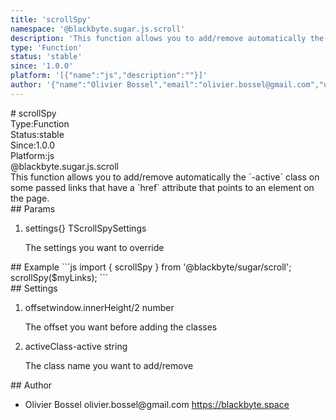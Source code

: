 ```yaml
---
title: 'scrollSpy'
namespace: '@blackbyte.sugar.js.scroll'
description: 'This function allows you to add/remove automatically the `-active` class on some passed links that have a `href` attribute that points to an element on the page.'
type: 'Function'
status: 'stable'
since: '1.0.0'
platform: '[{"name":"js","description":""}]'
author: '{"name":"Olivier Bossel","email":"olivier.bossel@gmail.com","url":"https://blackbyte.space"}'
---
```

<div class="docmap -mdx">
# scrollSpy
<div class="docmap_metas">
<div class="docmap_type"><span class="docmap_type-label">Type:</span><span class="docmap_type-value">Function</span></div>
<div class="docmap_status"><span class="docmap_status-label">Status:</span><span class="docmap_status-value -stable">stable</span></div>
<div class="docmap_since"><span class="docmap_since-label">Since:</span><span class="docmap_since-value">1.0.0</span></div>
<div class="docmap_platform"><span class="docmap_platform-label">Platform:</span><span class="docmap_platform-value -js">js</span></div>
</div>
<div class="docmap_namespace">@blackbyte.sugar.js.scroll</div>
<div class="docmap_description typo-lead typo-format">
This function allows you to add/remove automatically the `-active` class on
some passed links that have a `href` attribute that points to an element on the page.
</div>
<div class="docmap_params">
## Params
<ol class="docmap_list">
<li class="docmap_item">
<span class="docmap_name">settings</span><span class="docmap_default">&lcub;&rcub;</span> <span class="docmap_type">TScrollSpySettings</span>
<p class="docmap_description">The settings you want to override</p>
</li>
</ol>
</div>
<div class="docmap_examples">
## Example
<s-code language="js" header>
```js
import { scrollSpy } from '@blackbyte/sugar/scroll';
scrollSpy($myLinks);
```
</s-code>
</div>
<div class="docmap_settings">
## Settings
<ol class="docmap_list">
<li class="docmap_item">
<span class="docmap_name">offset</span><span class="docmap_default">window&period;innerHeight&sol;2</span> <span class="docmap_type">number</span>
<p class="docmap_description">The offset you want before adding the classes</p>
</li>
<li class="docmap_item">
<span class="docmap_name">activeClass</span><span class="docmap_default">-active</span> <span class="docmap_type">string</span>
<p class="docmap_description">The class name you want to add/remove</p>
</li>
</ol>
</div>
<div class="docmap_author">
## Author
<ul class="docmap_list">
<li class="docmap_item">
<span class="docmap_name">Olivier Bossel</span>
<span class="docmap_email">olivier.bossel@gmail.com</span>
<a href="https://blackbyte.space" target="_blank" class="docmap_url">https://blackbyte.space</a>
</li>
</ul>
</div>
</div>
